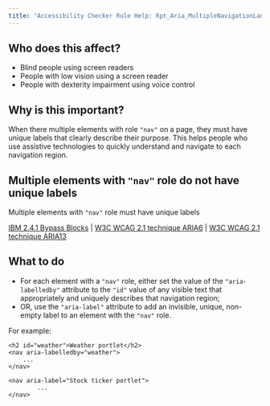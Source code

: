 ```yaml
---
title: "Accessibility Checker Rule Help: Rpt_Aria_MultipleNavigationLandmarks_Implicit"
---
```


<div className="toolHelp">
<Row>
<Column colLg={5} colMd={3} colSm={4} className="toolLeft">

## Who does this affect?

* Blind people using screen readers
* People with low vision using a screen reader
* People with dexterity impairment using voice control

## Why is this important?

When there multiple elements with role `"nav"` on a page, they must have unique labels that clearly describe their purpose. This helps people who use assistive technologies to quickly understand and navigate to each navigation region.

</Column>
<Column colLg={11} colMd={5} colSm={4} className="toolMain">

<div id="locLevel"></div>

## Multiple elements with `"nav"` role do not have unique labels
Multiple elements with `"nav"` role must have unique labels

[IBM 2.4.1 Bypass Blocks](http://www.ibm.com/able/guidelines/ci162/bypass_blocks.html) | [W3C WCAG 2.1 technique ARIA6](https://www.w3.org/WAI/WCAG21/Techniques/aria/ARIA6) |  [W3C WCAG 2.1 technique ARIA13](https://www.w3.org/WAI/WCAG21/Techniques/aria/ARIA13)

<div id="locSnippet"></div>

## What to do

* For each element with a `"nav"` role, either set the value of the `"aria-labelledby"` attribute to the `"id"` value of any visible text that appropriately and uniquely describes that navigation region;
* OR, use the `"aria-label"` attribute to add an invisible, unique, non-empty label to an element with the `"nav"` role.


For example:
```
<h2 id="weather">Weather portlet</h2>
<nav aria-labelledby="weather">
	...
</nav>

<nav aria-label="Stock ticker portlet">
		...
</nav>
```


</Column>
</Row>
</div>
